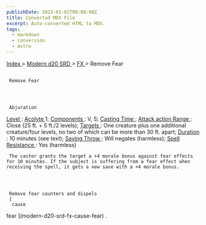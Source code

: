 ```yaml
---
publishDate: 2023-01-02T00:00:00Z
title: Converted MDX File
excerpt: Auto-converted HTML to MDX.
tags:
  - markdown
  - conversion
  - Astro
---
```







[
      Index
     ](-index)
     >
     [
      Modern d20 SRD
     ](modern-d20-srd-index)
     >
     [
      FX
     ](modern-d20-srd-fx-index)
     > Remove Fear
    





## 
     Remove Fear
    



     Abjuration
    



[
      Level
     ](modern-d20-srd-fx-level)
     :
     [
      Acolyte
     ](modern-d20-srd-classes-advanced-acolyte)
     1;
     [
      Components
     ](modern-d20-srd-fx-components)
     : V, S;
     [
      Casting Time
     ](modern-d20-srd-fx-casting-time)
     ;
     [
      Attack action
     ](modern-d20-srd-combat-attack-actions)
[
      Range
     ](modern-d20-srd-fx-range)
     : Close (25 ft. + 5 ft./2 levels);
     [
      Targets
     ](modern-d20-srd-fx-target)
     :  One creature plus one additional creature/four levels, no two of which can be more than 30 ft. apart;
     [
      Duration
     ](modern-d20-srd-fx-duration)
     :  10 minutes (see text);
     [
      Saving Throw
     ](modern-d20-srd-basics-saving-throws)
     : Will negates (harmless);
     [
      Spell Resistance
     ](modern-d20-srd-special-abilities-spell-resistance)
     : Yes (harmless)
    



     The caster grants the target a +4 morale bonus against fear effects for 10 minutes. If the subject is suffering from a fear effect when receiving the spell, it gets a new save with a +4 morale bonus.
    



     Remove fear counters and dispels
     [
      cause
fear
     ](modern-d20-srd-fx-cause-fear)
     .
    




